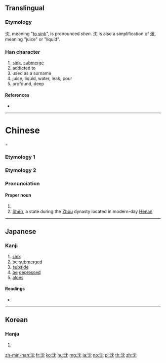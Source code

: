 {{also|沉|瀋|渖}}
==Translingual==

===Etymology===
{{Han etyl}}
沈, meaning "[[sink#Verb|to sink]]", is pronounced ''shen''. 沈 is also a simplification of [[瀋]], meaning "juice" or "liquid".

===Han character===
{{Han char|rn=85|rad=水|as=04|sn=7|four=34112|canj=ELBU}}

# [[sink]], [[submerge]]
# addicted to
# used as a surname
# juice, liquid, water, leak, pour
# profound, deep

====References====
* {{Han ref|kx=0610.060|dkj=17189|dj=1002.150|hdz=31572.070|uh=6C88|ud=27784|bh=A848|bd=43080}}

----

=Chinese==
{{zh-forms}}

===Etymology 1===
{{zh-see|瀋}}

===Etymology 2===
{{zh-see|沉|v}}

===Pronunciation===
{{zh-pron
|m=shěn 
|ma=y
|c=sam2
|h=
|md=
|mn=qz,tw,xm,zz:sím
|w=
|mc=y
|oc=y
|cat=v
}}

====Proper noun====
{{zh-proper noun}}

# {{surname|lang=zh}}
# [[Shěn]], a state during the [[Zhou]] dynasty located in modern-day [[Henan]]

----

==Japanese==

===Kanji===
{{ja-kanji|grade=c|rs=水04}}

# [[sink]]
# [[be]] [[submerged]]
# [[subside]]
# [[be]] [[depressed]]
# [[aloes]]

====Readings====
* {{ja-readings|goon=[[しん]] (shin), [[じん]] (jin)|kanon=[[しん]] (shin), [[ちん]] (chin)|kun=[[しずむ]] (shizumu), [[しずめる]] (shizumeru)}}

----

==Korean==

===Hanja===
{{ko-hanja|hangeul=[[침]], [[심]]|eumhun=|rv=chim, im|mr=ch'im, sim|y=chim, sim}}

# {{defn|lang=ko|sort=水04}}

[[zh-min-nan:沈]]
[[fr:沈]]
[[ko:沈]]
[[hu:沈]]
[[mg:沈]]
[[ja:沈]]
[[no:沈]]
[[pl:沈]]
[[th:沈]]
[[zh:沈]]
